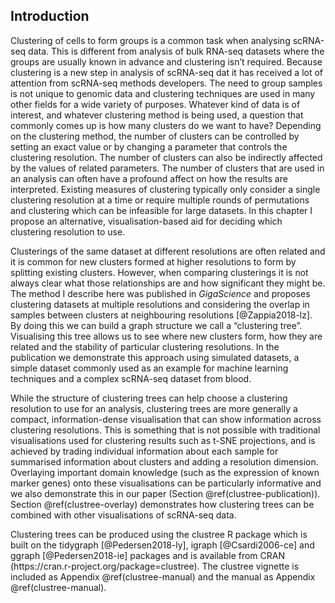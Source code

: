## Introduction

Clustering of cells to form groups is a common task when analysing scRNA-seq
data. This is different from analysis of bulk RNA-seq datasets where the groups
are usually known in advance and clustering isn't required. Because clustering
is a new step in analysis of scRNA-seq dat it has received a lot of attention
from scRNA-seq methods developers. The need to group samples is not unique to
genomic data and clustering techniques are used in many other fields for a wide
variety of purposes. Whatever kind of data is of interest, and whatever
clustering method is being used, a question that commonly comes up is how many
clusters do we want to have? Depending on the clustering method, the number of
clusters can be controlled by setting an exact value or by changing a parameter
that controls the clustering resolution. The number of clusters can also be
indirectly affected by the values of related parameters. The number of clusters
that are used in an analysis can often have a profound affect on how the
results are interpreted. Existing measures of clustering typically only
consider a single clustering resolution at a time or require multiple rounds of
permutations and clustering which can be infeasible for large datasets. In this
chapter I propose an alternative, visualisation-based aid for deciding which
clustering resolution to use.

Clusterings of the same dataset at different resolutions are often related and
it is common for new clusters formed at higher resolutions to form by splitting
existing clusters. However, when comparing clusterings it is not always clear
what those relationships are and how significant they might be. The method I
describe here was published in _GigaScience_ and proposes clustering datasets
at multiple resolutions and considering the overlap in samples between clusters
at neighbouring resolutions [@Zappia2018-lz]. By doing this we can build a
graph structure we call a "clustering tree". Visualising this tree allows us to
see where new clusters form, how they are related and the stability of
particular clustering resolutions. In the publication we demonstrate this
approach using simulated datasets, a simple dataset commonly used as an example
for machine learning techniques and a complex scRNA-seq dataset from blood.

While the structure of clustering trees can help choose a clustering resolution
to use for an analysis, clustering trees are more generally a compact,
information-dense visualisation that can show information across clustering
resolutions. This is something that is not possible with traditional
visualisations used for clustering results such as t-SNE projections, and is
achieved by trading individual information about each sample for summarised
information about clusters and adding a resolution dimension. Overlaying
important domain knowledge (such as the expression of known marker genes) onto
these visualisations can be particularly informative and we also demonstrate
this in our paper (Section \@ref(clustree-publication)). Section
\@ref(clustree-overlay) demonstrates how clustering trees can be combined with
other visualisations of scRNA-seq data.

Clustering trees can be produced using the clustree R package which is built on
the tidygraph [@Pedersen2018-ly], igraph [@Csardi2006-ce] and ggraph
[@Pedersen2018-ie] packages and is available from CRAN
(https://cran.r-project.org/package=clustree). The clustree vignette is
included as Appendix \@ref(clustree-manual) and the manual as Appendix
\@ref(clustree-manual).
